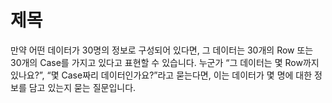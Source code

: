 # 제목

만약 어떤 데이터가 30명의 정보로 구성되어 있다면, 그 데이터는 30개의 Row 또는 30개의 Case를 가지고 있다고 표현할 수 있습니다. 누군가 “그 데이터는 몇 Row까지 있나요?”, “몇 Case짜리 데이터인가요?”라고 묻는다면, 이는 데이터가 몇 명에 대한 정보를 담고 있는지 묻는 질문입니다.
